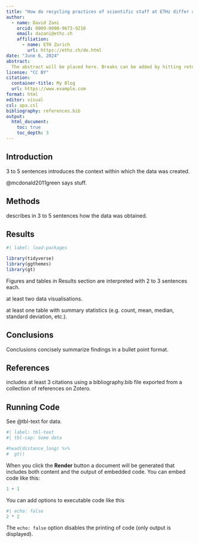 ```yaml
---
title: "How do recycling practices of scientific staff at ETHz differ at work versus at home?"
author:
  - name: David Zani
    orcid: 0009-0000-9673-9210
    email: dazani@ethz.ch
    affiliation: 
      - name: ETH Zurich
        url: https://ethz.ch/de.html
date: "June 6, 2024"
abstract: 
  The abstract will be placed here. Breaks can be added by hitting return on the keyboard.
license: "CC BY"
citation: 
  container-title: My Blog
  url: https://www.example.com
format: html
editor: visual
csl: apa.csl
bibliography: references.bib
output:
  html_document:
    toc: true
    toc_depth: 3
---
```


## Introduction

3 to 5 sentences introduces the context within which the data was created.

@mcdonald2011green says stuff.

## Methods

describes in 3 to 5 sentences how the data was obtained.

## Results

```r
#| label: load-packages

library(tidyverse)
library(ggthemes)
library(gt)
```

Figures and tables in Results section are interpreted with 2 to 3 sentences each.

at least two data visualisations.

at least one table with summary statistics (e.g. count, mean, median, standard deviation, etc.).

## Conclusions

Conclusions concisely summarize findings in a bullet point format.

## References

includes at least 3 citations using a bibliography.bib file exported from a collection of references on Zotero.

## Running Code

See @tbl-text for data.

```r
#| label: tbl-text
#| tbl-cap: Some data

#head(distance_long) %>%
#  gt()

```

When you click the **Render** button a document will be generated that includes both content and the output of embedded code. You can embed code like this:

```r
1 + 1
```

You can add options to executable code like this

```r
#| echo: false
2 * 2
```

The `echo: false` option disables the printing of code (only output is displayed).
